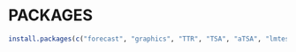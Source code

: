 # PACKAGES

```r
install.packages(c("forecast", "graphics", "TTR", "TSA", "aTSA", "lmtest", "MLmetrics", "car", "dplyr", "MASS", "tsibble", "tseries", "ggplot2", "nortest" ))
```

